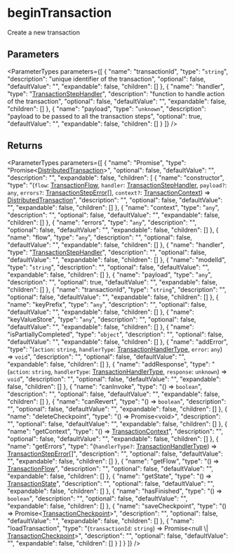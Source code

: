 
# beginTransaction

Create a new transaction

## Parameters

<ParameterTypes parameters={[
  {
    "name": "transactionId",
    "type": "`string`",
    "description": "unique identifier of the transaction",
    "optional": false,
    "defaultValue": "",
    "expandable": false,
    "children": []
  },
  {
    "name": "handler",
    "type": "[TransactionStepHandler](../../workflows/types/workflows.TransactionStepHandler.mdx)",
    "description": "function to handle action of the transaction",
    "optional": false,
    "defaultValue": "",
    "expandable": false,
    "children": []
  },
  {
    "name": "payload",
    "type": "`unknown`",
    "description": "payload to be passed to all the transaction steps",
    "optional": true,
    "defaultValue": "",
    "expandable": false,
    "children": []
  }
]} />

## Returns

<ParameterTypes parameters={[
  {
    "name": "Promise",
    "type": "Promise&#60;[DistributedTransaction](../../workflows/classes/workflows.DistributedTransaction.mdx)&#62;",
    "optional": false,
    "defaultValue": "",
    "description": "",
    "expandable": false,
    "children": [
      {
        "name": "constructor",
        "type": "(`flow`: [TransactionFlow](../../workflows/types/workflows.TransactionFlow.mdx), `handler`: [TransactionStepHandler](../../workflows/types/workflows.TransactionStepHandler.mdx), `payload?`: `any`, `errors?`: [TransactionStepError](../../workflows/classes/workflows.TransactionStepError.mdx)[], `context?`: [TransactionContext](../../workflows/classes/workflows.TransactionContext.mdx)) => [DistributedTransaction](../../workflows/classes/workflows.DistributedTransaction.mdx)",
        "description": "",
        "optional": false,
        "defaultValue": "",
        "expandable": false,
        "children": []
      },
      {
        "name": "context",
        "type": "`any`",
        "description": "",
        "optional": false,
        "defaultValue": "",
        "expandable": false,
        "children": []
      },
      {
        "name": "errors",
        "type": "`any`",
        "description": "",
        "optional": false,
        "defaultValue": "",
        "expandable": false,
        "children": []
      },
      {
        "name": "flow",
        "type": "`any`",
        "description": "",
        "optional": false,
        "defaultValue": "",
        "expandable": false,
        "children": []
      },
      {
        "name": "handler",
        "type": "[TransactionStepHandler](../../workflows/types/workflows.TransactionStepHandler.mdx)",
        "description": "",
        "optional": false,
        "defaultValue": "",
        "expandable": false,
        "children": []
      },
      {
        "name": "modelId",
        "type": "`string`",
        "description": "",
        "optional": false,
        "defaultValue": "",
        "expandable": false,
        "children": []
      },
      {
        "name": "payload",
        "type": "`any`",
        "description": "",
        "optional": true,
        "defaultValue": "",
        "expandable": false,
        "children": []
      },
      {
        "name": "transactionId",
        "type": "`string`",
        "description": "",
        "optional": false,
        "defaultValue": "",
        "expandable": false,
        "children": []
      },
      {
        "name": "keyPrefix",
        "type": "`any`",
        "description": "",
        "optional": false,
        "defaultValue": "",
        "expandable": false,
        "children": []
      },
      {
        "name": "keyValueStore",
        "type": "`any`",
        "description": "",
        "optional": false,
        "defaultValue": "",
        "expandable": false,
        "children": []
      },
      {
        "name": "isPartiallyCompleted",
        "type": "`object`",
        "description": "",
        "optional": false,
        "defaultValue": "",
        "expandable": false,
        "children": []
      },
      {
        "name": "addError",
        "type": "(`action`: `string`, `handlerType`: [TransactionHandlerType](../../workflows/enums/workflows.TransactionHandlerType.mdx), `error`: `any`) => `void`",
        "description": "",
        "optional": false,
        "defaultValue": "",
        "expandable": false,
        "children": []
      },
      {
        "name": "addResponse",
        "type": "(`action`: `string`, `handlerType`: [TransactionHandlerType](../../workflows/enums/workflows.TransactionHandlerType.mdx), `response`: `unknown`) => `void`",
        "description": "",
        "optional": false,
        "defaultValue": "",
        "expandable": false,
        "children": []
      },
      {
        "name": "canInvoke",
        "type": "() => `boolean`",
        "description": "",
        "optional": false,
        "defaultValue": "",
        "expandable": false,
        "children": []
      },
      {
        "name": "canRevert",
        "type": "() => `boolean`",
        "description": "",
        "optional": false,
        "defaultValue": "",
        "expandable": false,
        "children": []
      },
      {
        "name": "deleteCheckpoint",
        "type": "() => Promise&#60;void&#62;",
        "description": "",
        "optional": false,
        "defaultValue": "",
        "expandable": false,
        "children": []
      },
      {
        "name": "getContext",
        "type": "() => [TransactionContext](../../workflows/classes/workflows.TransactionContext.mdx)",
        "description": "",
        "optional": false,
        "defaultValue": "",
        "expandable": false,
        "children": []
      },
      {
        "name": "getErrors",
        "type": "(`handlerType?`: [TransactionHandlerType](../../workflows/enums/workflows.TransactionHandlerType.mdx)) => [TransactionStepError](../../workflows/classes/workflows.TransactionStepError.mdx)[]",
        "description": "",
        "optional": false,
        "defaultValue": "",
        "expandable": false,
        "children": []
      },
      {
        "name": "getFlow",
        "type": "() => [TransactionFlow](../../workflows/types/workflows.TransactionFlow.mdx)",
        "description": "",
        "optional": false,
        "defaultValue": "",
        "expandable": false,
        "children": []
      },
      {
        "name": "getState",
        "type": "() => [TransactionState](../../workflows/enums/workflows.TransactionState.mdx)",
        "description": "",
        "optional": false,
        "defaultValue": "",
        "expandable": false,
        "children": []
      },
      {
        "name": "hasFinished",
        "type": "() => `boolean`",
        "description": "",
        "optional": false,
        "defaultValue": "",
        "expandable": false,
        "children": []
      },
      {
        "name": "saveCheckpoint",
        "type": "() => Promise&#60;[TransactionCheckpoint](../../workflows/classes/workflows.TransactionCheckpoint.mdx)&#62;",
        "description": "",
        "optional": false,
        "defaultValue": "",
        "expandable": false,
        "children": []
      },
      {
        "name": "loadTransaction",
        "type": "(`transactionId`: `string`) => Promise&#60;null \\| [TransactionCheckpoint](../../workflows/classes/workflows.TransactionCheckpoint.mdx)&#62;",
        "description": "",
        "optional": false,
        "defaultValue": "",
        "expandable": false,
        "children": []
      }
    ]
  }
]} />
